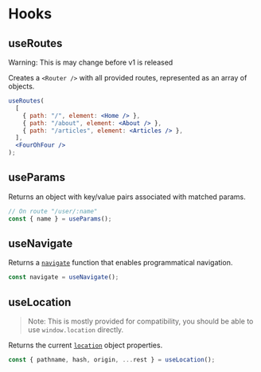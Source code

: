 # Hooks

## useRoutes

<div className="bg-red-200 p-2 border-l-4 border-red-500 my-2">
  Warning: This is may change before v1 is released
</div>

Creates a `<Router />` with all provided routes, represented as an array of
objects.

```jsx
useRoutes(
  [
    { path: "/", element: <Home /> },
    { path: "/about", element: <About /> },
    { path: "/articles", element: <Articles /> },
  ],
  <FourOhFour />
);
```

## useParams

Returns an object with key/value pairs associated with matched params.

```js
// On route "/user/:name"
const { name } = useParams();
```

## useNavigate

Returns a [`navigate`](/navigate) function that enables programmatical
navigation.

```js
const navigate = useNavigate();
```

## useLocation

> Note: This is mostly provided for compatibility, you should be able to use
> `window.location` directly.

Returns the current
[`location`](https://developer.mozilla.org/en-US/docs/Web/API/Location) object
properties.

```js
const { pathname, hash, origin, ...rest } = useLocation();
```

